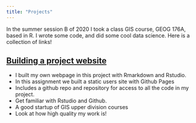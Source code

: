 ```yaml
---
title: "Projects"
---
```


In the summer session B of 2020 I took a class GIS course, GEOG 176A, based in R. I wrote some code, and did some cool data science. Here is a collection of links! 

<i class="fas fa-link fa-3x" style="color:green;"></i>

## [Building a project website](index.html)

- I built my own webpage in this project with Rmarkdown and Rstudio.
- In this assignment we built a static users site with Github Pages 
- Includes a github repo and repository for access to all the code in my project.
- Get familiar with Rstudio and Github.
- A good startup of GIS upper division courses
- Look at how high quality my work is!